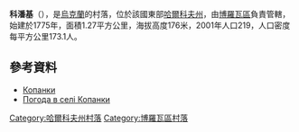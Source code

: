 {{coord|49|22|9|N|37|50|57|E|scale:100000_region:UA|display=title}}

'''科潘基'''（{{lang-uk|Копанки}}），是[[烏克蘭|烏克蘭]]的村落，位於該國東部[[哈爾科夫州|哈爾科夫州]]，由[[博羅瓦區|博羅瓦區]]負責管轄，始建於1775年，面積1.27平方公里，海拔高度176米，2001年人口219，人口密度每平方公里173.1人。

==參考資料==
*[http://gska2.rada.gov.ua/pls/z7502/A005?rdat1=09.01.2009&rf7571=32483 Копанки]{{dead link|date=2018年4月 |bot=InternetArchiveBot |fix-attempted=yes }}
* [http://weather.in.ua/ua/har'kovskaja/11393 Погода в селі Копанки] {{Wayback|url=http://weather.in.ua/ua/har%27kovskaja/11393 |date=20160323030054 }}

{{DEFAULTSORT:Копанки}}
[[Category:哈爾科夫州村落|Category:哈爾科夫州村落]]
[[Category:博羅瓦區村落|Category:博羅瓦區村落]]


{{Kharkiv-geo-stub}}
